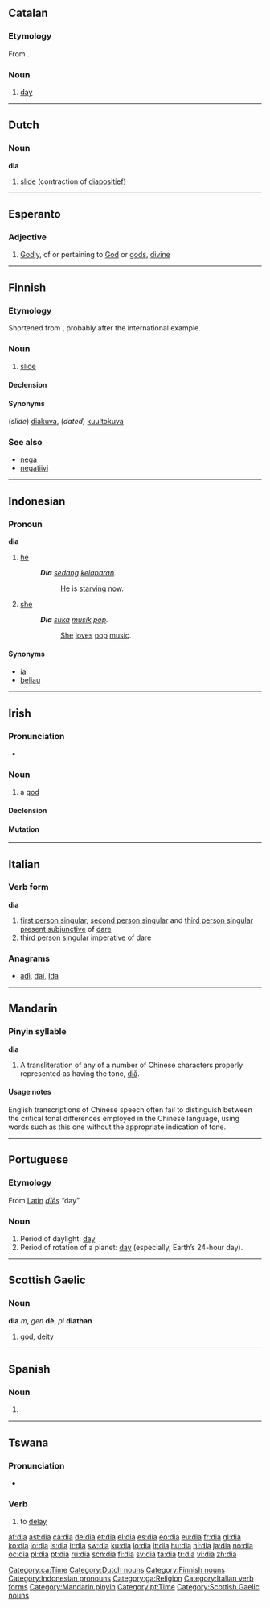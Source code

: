 {{also|Appendix:Variations of "dia"}}
==Catalan==

===Etymology===
From {{etyl|la|ca}} {{term|dies|diēs|lang=la}}.

===Noun===
{{ca-noun|m|dies}}

# [[day]]

[[Category:ca:Time]]

----

==Dutch==

===Noun===
'''dia''' {{m}}

# {{photography|lang=nl}} [[slide]] (contraction of [[diapositief]])

[[Category:Dutch nouns]]

----

==Esperanto==

===Adjective===
{{infl|eo|adjective}}

# [[godly|Godly]], of or pertaining to [[God]] or [[gods]], [[divine]]

----

==Finnish==

===Etymology===
Shortened from {{term|diapositiivi}}, probably after the international example.

===Noun===
{{fi-noun|di|type=kala}}

# {{photography|lang=fi}} [[slide]]

====Declension====
{{fi-decl-kala|di}}

====Synonyms====
(''slide'') [[diakuva]], (''dated'') [[kuultokuva]]

===See also===
* [[nega]]
* [[negatiivi]]

[[Category:Finnish nouns]]

----

==Indonesian==

===Pronoun===
'''dia'''

# [[he]]
#: '''''Dia''' [[sedang]] [[lapar|kelaparan]].''
#:: [[he|He]] is [[starve|starving]] [[now]].
# [[she]]
#: '''''Dia''' [[suka]] [[musik]] [[pop]].''
#:: [[she|She]] [[love]]s [[pop]] [[music]].

====Synonyms====
* [[ia]]
* [[beliau]]

[[Category:Indonesian pronouns]]

----

==Irish==

===Pronunciation===
* {{IPA|lang=ga|[dʲiə]}}

===Noun===
{{infl|ga|noun|g=m}}

# a [[god]]

====Declension====
{{ga-noun-m-irreg|d|ia|é|éithe|éithe}}

====Mutation====
{{ga mut cons|d|ia}}

[[Category:ga:Religion]]

----

==Italian==

===Verb form===
'''dia'''

# [[first person singular]], [[second person singular]] and [[third person singular]] [[present subjunctive]] of [[dare#Italian|dare]]
# [[third person singular]] [[imperative]] of dare

===Anagrams===
* {{alphagram|adi}} [[adì#Italian|adì]], [[dai#Italian|dai]], [[Ida#Italian|Ida]]
[[Category:Italian verb forms]]
----
==Mandarin==

===Pinyin syllable===
'''dia'''

# A transliteration of any of a number of Chinese characters properly represented as having the tone, [[diǎ]].

====Usage notes====
English transcriptions of Chinese speech often fail to distinguish between the critical tonal differences employed in the Chinese language, using words such as this one without the appropriate indication of tone.

[[Category:Mandarin pinyin]]

----

==Portuguese==

===Etymology===
From [[Latin]] ''[[dies#Latin|dīēs]]'' “day”

===Noun===
{{pt-noun|m|s}}

# Period of daylight: [[day]]
# Period of rotation of a planet: [[day]] (especially, Earth’s 24-hour day).

[[Category:pt:Time]]

----

==Scottish Gaelic==

===Noun===
'''dia''' ''m'', ''gen'' '''dè''', ''pl'' '''diathan'''

# [[god]], [[deity]]

[[Category:Scottish Gaelic nouns]]

----

==Spanish==

===Noun===
{{infl|es|misspelling}}

# {{misspelling of|lang=es|día}}

----

==Tswana==
===Pronunciation===
*{{IPA|/ˈdi.a/|lang=tn}}

===Verb===
{{infl|tn|verb|head=go dia}}

# to [[delay]]

[[af:dia]]
[[ast:dia]]
[[ca:dia]]
[[de:dia]]
[[et:dia]]
[[el:dia]]
[[es:dia]]
[[eo:dia]]
[[eu:dia]]
[[fr:dia]]
[[gl:dia]]
[[ko:dia]]
[[io:dia]]
[[is:dia]]
[[it:dia]]
[[sw:dia]]
[[ku:dia]]
[[lo:dia]]
[[lt:dia]]
[[hu:dia]]
[[nl:dia]]
[[ja:dia]]
[[no:dia]]
[[oc:dia]]
[[pl:dia]]
[[pt:dia]]
[[ru:dia]]
[[scn:dia]]
[[fi:dia]]
[[sv:dia]]
[[ta:dia]]
[[tr:dia]]
[[vi:dia]]
[[zh:dia]]